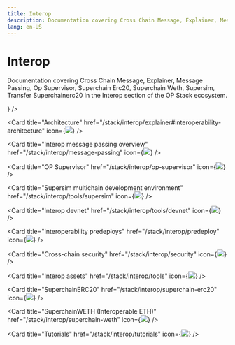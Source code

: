 ```yaml
---
title: Interop
description: Documentation covering Cross Chain Message, Explainer, Message Passing, Op Supervisor, Superchain Erc20, Superchain Weth, Supersim, Transfer Superchainerc20 in the Interop section of the OP Stack ecosystem.
lang: en-US
---
```



# Interop

Documentation covering Cross Chain Message, Explainer, Message Passing, Op Supervisor, Superchain Erc20, Superchain Weth, Supersim, Transfer Superchainerc20 in the Interop section of the OP Stack ecosystem.

<Cards>
  <Card title="Interoperability explainer" href="/stack/interop/explainer" icon={<img src="/img/icons/shapes.svg" />} />

  <Card title="Architecture" href="/stack/interop/explainer#interoperability-architecture" icon={<img src="/img/icons/shapes.svg" />} />  

  <Card title="Interop message passing overview" href="/stack/interop/message-passing" icon={<img src="/img/icons/shapes.svg" />} />

  <Card title="OP Supervisor" href="/stack/interop/op-supervisor" icon={<img src="/img/icons/shapes.svg" />} />

  <Card title="Supersim multichain development environment" href="/stack/interop/tools/supersim" icon={<img src="/img/icons/shapes.svg" />} />

  <Card title="Interop devnet" href="/stack/interop/tools/devnet" icon={<img src="/img/icons/shapes.svg" />} />

  <Card title="Interoperability predeploys" href="/stack/interop/predeploy" icon={<img src="/img/icons/shapes.svg" />} />

  <Card title="Cross-chain security" href="/stack/interop/security" icon={<img src="/img/icons/shapes.svg" />} />

  <Card title="Interop assets" href="/stack/interop/tools" icon={<img src="/img/icons/shapes.svg" />} />

  <Card title="SuperchainERC20" href="/stack/interop/superchain-erc20" icon={<img src="/img/icons/shapes.svg" />} />

  <Card title="SuperchainWETH (Interoperable ETH)" href="/stack/interop/superchain-weth" icon={<img src="/img/icons/shapes.svg" />} />

  <Card title="Tutorials" href="/stack/interop/tutorials" icon={<img src="/img/icons/shapes.svg" />} />
</Cards>
